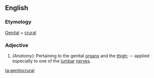 ==English==

===Etymology===
[[Genital]] + [[crural]]

===Adjective===
{{infl|en|adjective}}

#''(Anatomy):'' Pertaining to the genital [[organ]]s and the [[thigh]]; -- applied especially to one of the [[lumbar]] [[nerve]]s.

[[ta:genitocrural]]